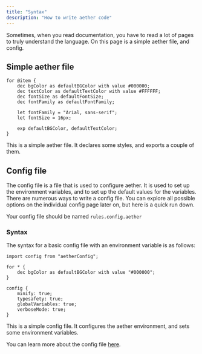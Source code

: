 ```yaml
---
title: "Syntax"
description: "How to write aether code"
---
```


Sometimes, when you read documentation, you have to read a lot of pages to truly understand the language. On this page is a simple aether file, and config.

## Simple aether file

```aether
for @item {
    dec bgColor as defaultBGColor with value #000000;
    dec textColor as defaultTextColor with value #FFFFFF;
    dec fontSize as defaultFontSize;
    dec fontFamily as defaultFontFamily;

    let fontFamily = "Arial, sans-serif";
    let fontSize = 16px;

    exp defaultBGColor, defaultTextColor;
}
```

This is a simple aether file. It declares some styles, and exports a couple of them.

## Config file

The config file is a file that is used to configure aether. It is used to set up the environment variables, and to set up the default values for the variables. There are numerous ways to write a config file. You can explore all possible options on the individual config page later on, but here is a quick run down.

<Tip>Your config file should be named `rules.config.aether`</Tip>

### Syntax

The syntax for a basic config file with an environment variable is as follows:

```aether
import config from "aetherConfig";

for * {
    dec bgColor as defaultBGColor with value "#000000";
}

config {
    minify: true;
    typesafety: true;
    globalVariables: true;
    verboseMode: true;
}
```

This is a simple config file. It configures the aether environment, and sets some environment variables.

<Tip> You can learn more about the config file [here](config).</Tip>
